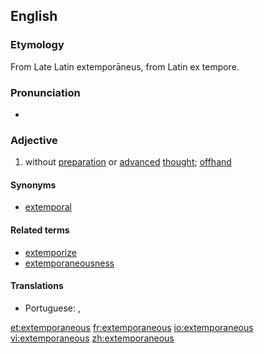 ==English==

===Etymology===
From Late Latin extemporāneus, from Latin ex tempore. 

===Pronunciation===
{{ipacregion|Canada}} {{ipac|əkˌstɛmpɚˈeɪniəs|en-ca-synth-extemporaneous.ogg|CA synth}}
* {{rhymes|eɪniəs}}

===Adjective===
{{en-adj}}

# without [[preparation]] or [[advanced]] [[thought]]; [[offhand]]

====Synonyms====
* {{sense|without preparation}} [[extemporal]] {{i|archaic}}

====Related terms====
* [[extemporize]]
* [[extemporaneousness]]

====Translations====
{{trans-top|without preparation}}
* Portuguese: {{t|pt|extemporâneo|m}},  {{t|pt|extemporânea|f}}
{{trans-mid}}
{{trans-bottom}}

[[et:extemporaneous]]
[[fr:extemporaneous]]
[[io:extemporaneous]]
[[vi:extemporaneous]]
[[zh:extemporaneous]]